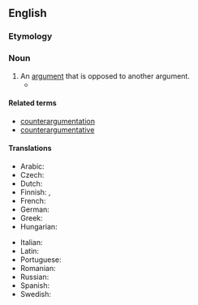 ==English==
{{wikipedia}}

===Etymology===
{{prefix|en|counter|argument}}

===Noun===
{{en-noun}}

# An [[argument]] that is opposed to another argument.
#* {{quote-journal|en|date=2020 May 20|author=David Thrower and Ian Wray|title=Revisiting the plan for developing the North's rail network|journal=Rail|page=40|text=One argument is that "the virus has changed everything" and that people will work from home and travel much less, easing capacity pressures.<br>But there is a '''counter argument''' whereby we may all discover that, longer-term, many jobs cannot after all be effectively carried out from home indefinitely.}}

====Related terms====
* [[counterargumentation]]
* [[counterargumentative]]

====Translations====
{{trans-top|an argument that is opposed to another argument}}
* Arabic: {{t-needed|ar}}
* Czech: {{t|cs|protiargument|m}}
* Dutch: {{t+|nl|tegenargument|n}}
* Finnish: {{t+|fi|vastaväite}}, {{t+|fi|vasta-argumentti}}
* French: {{t+|fr|contre-argument|m}}
* German: {{t+|de|Gegenargument|n}}
* Greek: {{t+|el|αντεπιχείρημα|n|sc=Grek}}
* Hungarian: {{t+|hu|ellenérv}}
{{trans-mid}}
* Italian: {{t-needed|it}}
* Latin: {{t+|la|contrādictiō|f}}
* Portuguese: {{t+|pt|contra-argumento|m}}
* Romanian: {{t|ro|contra argument}}
* Russian: {{t+|ru|контраргуме́нт|m}}
* Spanish: {{t+|es|contraargumento|m}}
* Swedish: {{t+|sv|motargument|n}}
{{trans-bottom}}